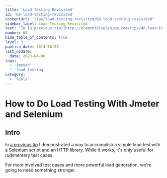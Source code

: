 ```yaml
---
title: 'Load Testing Revisited'
id: '68-load-testing-revisited'
contentUrl: 'tips/load-testing-revisited/68-load-testing-revisited'
sidebar_label: Load Testing Revisited
text: "In [a previous tip](http://elementalselenium.com/tips/48-load-testing) I demonstrated a way to accomplish a simple load test with a Selenium script and an HTTP library. While it works, it's only useful for rudimentary test cases. For more involved test cases and more powerful load generation, we're going to need something stronger."
number: 68
hide_table_of_contents: true
level: 3
publish_date: 2014-10-08
last_update:
  date: 2023-04-06
tags:
  - 'jmeter'
  - 'load testing'
category:
  - 'tools'
---
```


# How to Do Load Testing With Jmeter and Selenium

## Intro

In [a previous tip](http://elementalselenium.com/tips/48-load-testing) I demonstrated a way to accomplish a simple load test with a Selenium script and an HTTP library. While it works, it's only useful for rudimentary test cases.

For more involved test cases and more powerful load generation, we're going to need something stronger.


<!-- Add the name of the folder -->

<DropdownMarkdown folderName='68-load-testing-revisited' />
